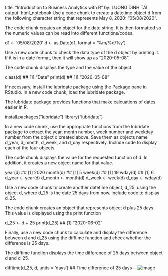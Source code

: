 title: "Introduction to Business Analytics with R"
by: LUONG DINH TAI
output: html_notebook
Use a code chunk to create a datetime object d from the following character string that represents May 8, 2020: “05/08/2020”.

The code chunk creates an object for the date string. It is then formatted so the numeric values can be read into different functions/codes.

d1 <- '05/08/2020'
d <- as.Date(d1, format = '%m/%d/%y')

Use a new code chunk to check the data type of the d object by printing it. If it is in a date format, then it will show up as “2020-05-08”.

The code chunk displays the type and the value of the object.

class(d)
## [1] "Date"
print(d)
## [1] "2020-05-08"

If necessary, install the lubridate package using the Package pane in RStudio. In a new code chunk, load the lubridate package.

The lubridate package provides functions that make calcuations of dates easier in R.

install.packages(“lubridate”) library(“lubridate”)

In a new code chunk, use the appropriate functions from the lubridate package to extract the year, month number, week number and weekday number from the object d created above. Save them as objects name d_year, d_month, d_week, and d_day respectively. Include code to display each of the four objects.

The code chunk displays the value for the requested function of d. In addition, it creates a new object name for that value.

year(d)
## [1] 2020
month(d) 
## [1] 5
week(d) 
## [1] 19
wday(d)
## [1] 6
d_year <- year(d)
d_month <- month(d)
d_week <- week(d)
d_day <- wday(d)

Use a new code chunk to create another datetime object, d_25, using the object d, where d_25 is the date 25 days from now. Include code to display d_25.

The code chunk creates an object that represents object d plus 25 days. This value is displayed using the print function

d_25 <- d + 25
print(d_25)
## [1] "2020-06-02"

Finally, use a new code chunk to calculate and display the difference between d and d_25 using the difftime function and check whether the difference is 25 days.

The difftime function displays the time difference of 25 days between object d and d_25.

difftime(d_25, d, units = 'days')
## Time difference of 25 days---
![image](https://user-images.githubusercontent.com/122714213/212742950-0f6714d2-df63-474a-88c5-dc35a130198f.png)
